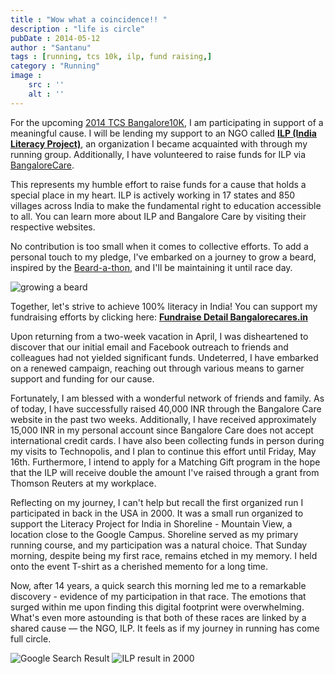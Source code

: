 ```yaml
---
title : "Wow what a coincidence!! "
description : "life is circle"
pubDate : 2014-05-12
author : "Santanu"
tags : [running, tcs 10k, ilp, fund raising,]
category : "Running"
image :
    src : ''
    alt : ''
---
```



For the upcoming [2014 TCS Bangalore10K](http://tcsworld10k.procamrunning.in/), I am participating in support of a meaningful cause. I will be lending my support to an NGO called **[ILP (India Literacy Project)](http://www.ilpnet.org/)**, an organization I became acquainted with through my running group. Additionally, I have volunteered to raise funds for ILP via [BangaloreCare](http://www.bangalorecares.in/events/tcs-world-10k-bangalore-2014/).

This represents my humble effort to raise funds for a cause that holds a special place in my heart. ILP is actively working in 17 states and 850 villages across India to make the fundamental right to education accessible to all. You can learn more about ILP and Bangalore Care by visiting their respective websites.

No contribution is too small when it comes to collective efforts. To add a personal touch to my pledge, I've embarked on a journey to grow a beard, inspired by the [Beard-a-thon](https://www.beardathon.com/), and I'll be maintaining it until race day.

<Image src={pic1} alt="growing a beard"/>

Together, let's strive to achieve 100% literacy in India! You can support my fundraising efforts by clicking here: [**Fundraise Detail Bangalorecares.in**](http://www.bangalorecares.in/ngofundraise-detail/?fund=481&evt_id=6)

Upon returning from a two-week vacation in April, I was disheartened to discover that our initial email and Facebook outreach to friends and colleagues had not yielded significant funds. Undeterred, I have embarked on a renewed campaign, reaching out through various means to garner support and funding for our cause.

Fortunately, I am blessed with a wonderful network of friends and family. As of today, I have successfully raised 40,000 INR through the Bangalore Care website in the past two weeks. Additionally, I have received approximately 15,000 INR in my personal account since Bangalore Care does not accept international credit cards. I have also been collecting funds in person during my visits to Technopolis, and I plan to continue this effort until Friday, May 16th. Furthermore, I intend to apply for a Matching Gift program in the hope that the ILP will receive double the amount I've raised through a grant from Thomson Reuters at my workplace.

Reflecting on my journey, I can't help but recall the first organized run I participated in back in the USA in 2000. It was a small run organized to support the Literacy Project for India in Shoreline - Mountain View, a location close to the Google Campus. Shoreline served as my primary running course, and my participation was a natural choice. That Sunday morning, despite being my first race, remains etched in my memory. I held onto the event T-shirt as a cherished memento for a long time.

Now, after 14 years, a quick search this morning led me to a remarkable discovery - evidence of my participation in that race. The emotions that surged within me upon finding this digital footprint were overwhelming. What's even more astounding is that both of these races are linked by a shared cause — the NGO, ILP. It feels as if my journey in running has come full circle.

<Image src={pic2} alt="Google Search Result"/>
<Image src={pic3} alt="ILP result in 2000"/>

